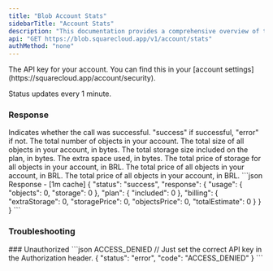 ```yaml
---
title: "Blob Account Stats"
sidebarTitle: "Account Stats"
description: "This documentation provides a comprehensive overview of the GET /v1/stats endpoint of the SquareCloud Blob API."
api: "GET https://blob.squarecloud.app/v1/account/stats"
authMethod: "none"
---
```


<ParamField header="Authorization" type="string" placeholder="API KEY" required>
  The API key for your account. You can find this in your [account settings](https://squarecloud.app/account/security).
</ParamField>

<Warning>Status updates every 1 minute.</Warning>

### Response

<ResponseField name="status" type="string">
  Indicates whether the call was successful. "success" if successful, "error" if not.
</ResponseField>

<ResponseField name="response" type="object">

<Expandable title="Toggle object">

<ResponseField name="usage" type="object">
<ResponseField name="objects" type="number">
  The total number of objects in your account.
</ResponseField>
<ResponseField name="storage" type="number">
  The total size of all objects in your account, in bytes.
</ResponseField>
</ResponseField>

<ResponseField name="plan" type="object">
<ResponseField name="included" type="number">
The total storage size included on the plan, in bytes.
</ResponseField>
</ResponseField>

<ResponseField name="billing" type="object">
<ResponseField name="extraStorage" type="number">
  The extra space used, in bytes.
</ResponseField>
<ResponseField name="storagePrice" type="number">
  The total price of storage for all objects in your account, in BRL.
</ResponseField>
<ResponseField name="objectsPrice" type="number">
  The total price of all objects in your account, in BRL.
</ResponseField>
<ResponseField name="totalEstimate" type="number">
  The total price of all objects in your account, in BRL.
</ResponseField>
</ResponseField>
</Expandable>

</ResponseField>

<ResponseExample>
```json Response - [1m cache]
{
  "status": "success",
  "response": {
    "usage": {
      "objects": 0,
      "storage": 0
    },
    "plan": {
      "included": 0
    },
    "billing": {
      "extraStorage": 0,
      "storagePrice": 0,
      "objectsPrice": 0,
      "totalEstimate": 0
    }
  }
}
```
</ResponseExample>

### Troubleshooting
<Tabs>
    <Tab title="401 Status Code">
        ### Unauthorized
        <CodeGroup>
        ```json ACCESS_DENIED
        // Just set the correct API key in the Authorization header.
        {
            "status": "error",
            "code": "ACCESS_DENIED"
        }
        ```
        </CodeGroup>
    </Tab>
</Tabs>

